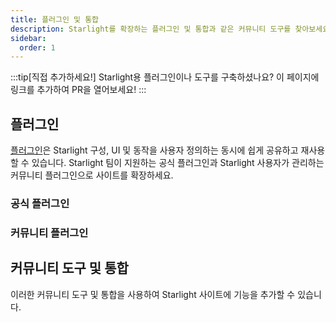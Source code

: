 ```yaml
---
title: 플러그인 및 통합
description: Starlight를 확장하는 플러그인 및 통합과 같은 커뮤니티 도구를 찾아보세요!
sidebar:
  order: 1
---
```


:::tip[직접 추가하세요!]
Starlight용 플러그인이나 도구를 구축하셨나요?
이 페이지에 링크를 추가하여 PR을 열어보세요!
:::

## 플러그인

[플러그인](/ko/reference/plugins/)은 Starlight 구성, UI 및 동작을 사용자 정의하는 동시에 쉽게 공유하고 재사용할 수 있습니다.
Starlight 팀이 지원하는 공식 플러그인과 Starlight 사용자가 관리하는 커뮤니티 플러그인으로 사이트를 확장하세요.

### 공식 플러그인

<CardGrid>
	<LinkCard
		href="/ko/guides/site-search/#algolia-docsearch"
		title="Algolia DocSearch"
		description="기본 검색 공급자인 Pagefind를 Algolia DocSearch로 바꾸세요."
	/>
</CardGrid>

### 커뮤니티 플러그인

<CardGrid>
	<LinkCard
		href="https://github.com/HiDeoo/starlight-links-validator"
		title="starlight-links-validator"
		description="Starlight 페이지에 끊어진 링크가 있는지 확인하세요."
	/>
	<LinkCard
		href="https://github.com/HiDeoo/starlight-typedoc"
		title="starlight-typedoc"
		description="TypeDoc을 사용하여 TypeScript로 Starlight 페이지를 생성하세요."
	/>
	<LinkCard
		href="https://github.com/HiDeoo/starlight-blog"
		title="starlight-blog"
		description="문서 사이트에 블로그를 추가하세요."
	/>
	<LinkCard
		href="https://github.com/HiDeoo/starlight-openapi"
		title="starlight-openapi"
		description="OpenAPI/Swagger 사양에서 문서 페이지를 만드세요."
	/>
	<LinkCard
		href="https://github.com/HiDeoo/starlight-obsidian"
		title="starlight-obsidian"
		description="Starlight 사이트에 Obsidian Vault를 게시하세요."
	/>
	<LinkCard
		href="https://github.com/HiDeoo/starlight-image-zoom"
		title="starlight-image-zoom"
		description="문서 이미지에 확대/축소 기능을 추가하세요."
	/>
	<LinkCard
		href="https://github.com/lorenzolewis/starlight-utils"
		title="starlight-utils"
		description="일반적인 유틸리티 모음으로 Starlight를 확장하세요."
	/>
	<LinkCard
		href="https://github.com/trueberryless/starlight-view-modes"
		title="starlight-view-modes"
		description="문서 웹사이트에 다양한 보기 모드 기능을 추가하세요."
	/>
	<LinkCard
		href="https://github.com/HiDeoo/starlight-versions"
		title="starlight-versions"
		description="Starlight 문서 페이지 버전을 지정하세요."
	/>
	<LinkCard
		href="https://inox-tools.fryuni.dev/star-warp"
		title="star-warp"
		description="문서에서 검색 결과를 워프 드라이브합니다."
	/>
	<LinkCard
		href="https://github.com/HiDeoo/starlight-heading-badges"
		title="starlight-heading-badges"
		description="Markdown 및 MDX 제목에 배지를 추가합니다."
	/>
	<LinkCard
		href="https://github.com/Fevol/starlight-site-graph"
		title="starlight-site-graph"
		description="페이지 사이드바에 대화형 사이트 그래프를 추가합니다."
	/>
	<LinkCard
		href="https://github.com/HiDeoo/starlight-sidebar-topics"
		title="starlight-sidebar-topics"
		description="문서를 각각 고유한 사이드바가 있는 여러 섹션으로 분할하세요."
	/>
	<LinkCard
		href="https://github.com/trueberryless-org/starlight-sidebar-topics-dropdown"
		title="starlight-sidebar-topics-dropdown"
		description="문서 페이지를 여러 개의 하위 페이지로 분할하고 사이드바의 드롭다운 메뉴를 사용하여 하위 페이지 간에 전환할 수 있습니다."
	/>
	<LinkCard
		href="https://github.com/trueberryless-org/starlight-cooler-credit"
		title="starlight-cooler-credit"
		description="Starlight 또는 Astro 목차 하단에 멋진 크레딧을 추가하세요."
	/>
	<LinkCard
		href="https://github.com/trueberryless-org/starlight-contributor-list"
		title="starlight-contributor-list"
		description="프로젝트의 모든 기여자 목록을 표시합니다."
	/>
	<LinkCard
		href="https://github.com/dragomano/starlight-giscus"
		title="starlight-giscus"
		description="문서 사이트에 Giscus 댓글을 추가하세요."
	/>
	<LinkCard
		href="https://github.com/HiDeoo/starlight-videos"
		title="starlight-videos"
		description="비디오 가이드와 강좌로 문서를 개선하세요."
	/>
	<LinkCard
		href="https://github.com/HiDeoo/starlight-kbd"
		title="starlight-kbd"
		description="키보드 단축키를 쉽게 문서화하세요."
	/>
	<LinkCard
		href="https://events-3bg.pages.dev/library/StarlightPlugin/"
		title="starlight-view-transitions"
		description="문서 교차를 위한 브라우저 네이티브 뷰 전환을 추가하세요."
	/>
	<LinkCard
		href="https://github.com/HiDeoo/starlight-auto-sidebar"
		title="starlight-auto-sidebar"
		description="자동 생성된 사이드바 그룹을 자유롭게 수정하세요."
	/>
	<LinkCard
		href="https://github.com/delucis/starlight-llms-txt"
		title="starlight-llms-txt"
		description="llmstxt.org를 기반으로 llms.txt를 문서 사이트에 추가하세요."
	/>
	<LinkCard
		href="https://github.com/trueberryless-org/starlight-toc-overview-customizer"
		title="starlight-toc-overview-customizer"
		description="사용자 정의 가능한 개요 제목으로 Starlight의 목차를 자유롭게 수정하세요."
	/>
	<LinkCard
		href="https://delucis.github.io/starlight-markdown-blocks/"
		title="starlight-markdown-blocks"
		description="사용자 지정 블록 타입으로 Starlight의 Markdown 보조 내용 (Asides) 구문을 확장하세요."
	/>
	<LinkCard
		href="https://github.com/WindMillCode/starlight-fullview-mode"
		title="starlight-fullview-mode"
		description="전체 화면 경험을 위해 사이드바를 접고 콘텐츠를 확장합니다."
	/>
	<LinkCard
		href="https://github.com/frostybee/starlight-scroll-to-top"
		title="starlight-scroll-to-top"
		description="문서 사이트에 맨 위로 이동하는 버튼을 추가하세요."
	/>
	<LinkCard
		href="https://github.com/frostybee/starlight-codeblock-fullscreen"
		title="starlight-codeblock-fullscreen"
		description="문서에 있는 Expressive Code 블록에 전체 화면 토글 기능을 추가하세요."
	/>
	<LinkCard
		href="https://github.com/HiDeoo/starlight-auto-drafts"
		title="starlight-auto-drafts"
		description="초안 페이지의 기본 동작을 조정하여 프로덕션 모드에서 초안 페이지에 대한 사이드바 링크를 자동으로 제거합니다."
	/>
	<LinkCard
		href="https://github.com/corsfix/starlight-contextual-menu"
		title="starlight-contextual-menu"
		description="Starlight 문서에 컨텍스트 메뉴를 추가하세요."
	/>
	<LinkCard
		href="https://github.com/HiDeoo/starlight-changelogs"
		title="starlight-changelogs"
		description="프로젝트 문서와 함께 변경 로그를 표시하세요."
	/>
	<LinkCard
		href="https://github.com/HiDeoo/starlight-github-alerts"
		title="starlight-github-alerts"
		description="Starlight에서 GitHub 알림을 렌더링합니다."
	/>
</CardGrid>

## 커뮤니티 도구 및 통합


이러한 커뮤니티 도구 및 통합을 사용하여 Starlight 사이트에 기능을 추가할 수 있습니다.

<CardGrid>
	<LinkCard
		href="https://www.feelback.dev/blog/new-astro-starlight-integration/"
		title="FeelBack"
		description="문서 페이지에 사용자 피드백 시스템을 추가하세요."
	/>
	<LinkCard
		href="https://github.com/val-town/notion-to-astro"
		title="notion-to-astro"
		description="Notion 내보내기를 Astro Starlight 문서로 변환하세요"
	/>
	<LinkCard
		href="https://github.com/mattjennings/astro-live-code"
		title="astro-live-code"
		description="MDX 코드 블록을 대화형 컴포넌트로 렌더링하세요"
	/>
	<LinkCard
		href="https://github.com/HiDeoo/starlight-i18n"
		title="starlight-i18n"
		description="Starlight 페이지를 번역하는 데 도움이 되는 Visual Studio Code 확장입니다."
	/>
	<LinkCard
		href="https://github.com/HiDeoo/starlight-package-managers"
		title="starlight-package-managers"
		description="여러 패키지 관리자에 대한 npm 관련 명령을 빠르게 표시합니다."
	/>
	<LinkCard
		href="https://github.com/HiDeoo/starlight-showcases"
		title="starlight-showcases"
		description="쇼케이스 페이지를 작성하기 위한 Starlight 컴포넌트의 집합입니다."
	/>
	<LinkCard
		href="https://github.com/HiDeoo/generator-starlight-plugin"
		title="@hideoo/starlight-plugin"
		description="Starlight 플러그인을 빠르게 스캐폴딩할 수 있는 생성기입니다."
	/>
	<LinkCard
		href="https://github.com/Linkerin/starlight-to-pdf"
		title="starlight-to-pdf"
		description="Starlight 웹사이트들을 PDF 파일들로 변환하기 위한 CLI 도구입니다."
	/>
	<LinkCard
		href="https://github.com/joesaby/astro-plantuml"
		title="astro-plantuml"
		description="마크다운 코드 블록에서 PlantUML 콘텐츠를 렌더링합니다."
	/>
	<LinkCard
		href="https://github.com/joesaby/astro-mermaid"
		title="astro-mermaid"
		description="Markdown 코드 블록의 Mermaid 콘텐츠를 클라이언트 측에서 렌더링합니다."
	/>
	<LinkCard
		href="https://github.com/HiDeoo/astro-d2"
		title="astro-d2"
		description="D2 Markdown 코드 블록을 다이어그램으로 변환합니다."
	/>
	<LinkCard
		href="https://github.com/HiDeoo/starlight-links"
		title="starlight-links"
		description="Starlight의 Markdown 및 MDX 콘텐츠 링크에 대한 IntelliSense를 제공하는 Visual Studio Code 확장 프로그램입니다."
	/>
	<LinkCard
		href="https://docs.contentisland.net/templates/starlight/"
		title="contentisland-cli"
		description="Starlight 프로젝트를 Content Island Headless CMS에 연결하고 동기화하여 문서를 편집하고 관리하세요."
	/>
</CardGrid>
